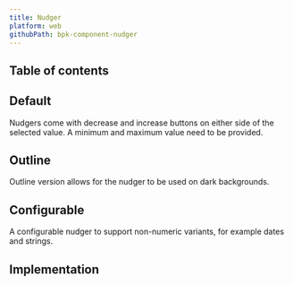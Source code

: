 ```yaml
---
title: Nudger
platform: web
githubPath: bpk-component-nudger
---
```





## Table of contents

## Default

Nudgers come with decrease and increase buttons on either side of the selected value. A minimum and maximum value need to be provided.

<PresentationBlock>
  <StatefulExample />
</PresentationBlock>

## Outline

Outline version allows for the nudger to be used on dark backgrounds.

<PresentationBlock darkBackground>
  <OutlineExample />
</PresentationBlock>

## Configurable

A configurable nudger to support non-numeric variants, for example dates and strings.

<PresentationBlock>
  <ConfigurableExample />
</PresentationBlock>

## Implementation

<Readme />
